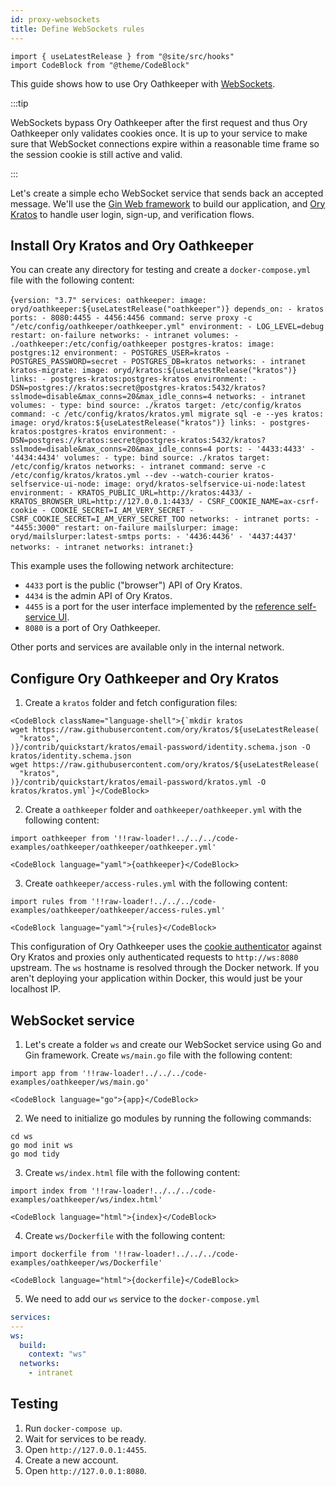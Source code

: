 ```yaml
---
id: proxy-websockets
title: Define WebSockets rules
---
```


```mdx-code-block
import { useLatestRelease } from "@site/src/hooks"
import CodeBlock from "@theme/CodeBlock"
```

This guide shows how to use Ory Oathkeeper with [WebSockets](https://developer.mozilla.org/en-US/docs/Web/API/WebSockets_API).

:::tip

WebSockets bypass Ory Oathkeeper after the first request and thus Ory Oathkeeper only validates cookies once. It is up to your
service to make sure that WebSocket connections expire within a reasonable time frame so the session cookie is still active and
valid.

:::

Let's create a simple echo WebSocket service that sends back an accepted message. We'll use the
[Gin Web framework](https://github.com/gin-gonic/gin) to build our application, and [Ory Kratos](https://github.com/ory/kratos) to
handle user login, sign-up, and verification flows.

## Install Ory Kratos and Ory Oathkeeper

You can create any directory for testing and create a `docker-compose.yml` file with the following content:

<CodeBlock className="language-yaml">{`version: "3.7"
services:
  oathkeeper:
    image: oryd/oathkeeper:${useLatestRelease("oathkeeper")}
    depends_on:
      - kratos
    ports:
      - 8080:4455
      - 4456:4456
    command:
      serve proxy -c "/etc/config/oathkeeper/oathkeeper.yml"
    environment:
      - LOG_LEVEL=debug
    restart: on-failure
    networks:
      - intranet
    volumes:
      - ./oathkeeper:/etc/config/oathkeeper
  postgres-kratos:
    image: postgres:12
    environment:
      - POSTGRES_USER=kratos
      - POSTGRES_PASSWORD=secret
      - POSTGRES_DB=kratos
    networks:
      - intranet
  kratos-migrate:
    image: oryd/kratos:${useLatestRelease("kratos")}
    links:
      - postgres-kratos:postgres-kratos
    environment:
      - DSN=postgres://kratos:secret@postgres-kratos:5432/kratos?sslmode=disable&max_conns=20&max_idle_conns=4
    networks:
      - intranet
    volumes:
      - type: bind
        source: ./kratos
        target: /etc/config/kratos
    command: -c /etc/config/kratos/kratos.yml migrate sql -e --yes
  kratos:
    image: oryd/kratos:${useLatestRelease("kratos")}
    links:
      - postgres-kratos:postgres-kratos
    environment:
      - DSN=postgres://kratos:secret@postgres-kratos:5432/kratos?sslmode=disable&max_conns=20&max_idle_conns=4
    ports:
      - '4433:4433'
      - '4434:4434'
    volumes:
      - type: bind
        source: ./kratos
        target: /etc/config/kratos
    networks:
      - intranet
    command: serve -c /etc/config/kratos/kratos.yml --dev --watch-courier
  kratos-selfservice-ui-node:
    image: oryd/kratos-selfservice-ui-node:latest
    environment:
      - KRATOS_PUBLIC_URL=http://kratos:4433/
      - KRATOS_BROWSER_URL=http://127.0.0.1:4433/
      - CSRF_COOKIE_NAME=ax-csrf-cookie
      - COOKIE_SECRET=I_AM_VERY_SECRET
      - CSRF_COOKIE_SECRET=I_AM_VERY_SECRET_TOO
    networks:
      - intranet
    ports:
      - "4455:3000"
    restart: on-failure
  mailslurper:
    image: oryd/mailslurper:latest-smtps
    ports:
      - '4436:4436'
      - '4437:4437'
    networks:
      - intranet
networks:
  intranet:`}</CodeBlock>

This example uses the following network architecture:

- `4433` port is the public ("browser") API of Ory Kratos.
- `4434` is the admin API of Ory Kratos.
- `4455` is a port for the user interface implemented by the
  [reference self-service UI](https://github.com/ory/kratos-selfservice-ui-node).
- `8080` is a port of Ory Oathkeeper.

Other ports and services are available only in the internal network.

## Configure Ory Oathkeeper and Ory Kratos

1. Create a `kratos` folder and fetch configuration files:

```mdx-code-block
<CodeBlock className="language-shell">{`mkdir kratos
wget https://raw.githubusercontent.com/ory/kratos/${useLatestRelease(
  "kratos",
)}/contrib/quickstart/kratos/email-password/identity.schema.json -O kratos/identity.schema.json
wget https://raw.githubusercontent.com/ory/kratos/${useLatestRelease(
  "kratos",
)}/contrib/quickstart/kratos/email-password/kratos.yml -O kratos/kratos.yml`}</CodeBlock>
```

2. Create a `oathkeeper` folder and `oathkeeper/oathkeeper.yml` with the following content:

```mdx-code-block
import oathkeeper from '!!raw-loader!../../../code-examples/oathkeeper/oathkeeper/oathkeeper.yml'

<CodeBlock language="yaml">{oathkeeper}</CodeBlock>
```

3. Create `oathkeeper/access-rules.yml` with the following content:

```mdx-code-block
import rules from '!!raw-loader!../../../code-examples/oathkeeper/oathkeeper/access-rules.yml'

<CodeBlock language="yaml">{rules}</CodeBlock>
```

This configuration of Ory Oathkeeper uses the [cookie authenticator](../pipeline/authn#cookie_session) against Ory Kratos and
proxies only authenticated requests to `http://ws:8080` upstream. The `ws` hostname is resolved through the Docker network. If you
aren't deploying your application within Docker, this would just be your localhost IP.

## WebSocket service

1. Let's create a folder `ws` and create our WebSocket service using Go and Gin framework. Create `ws/main.go` file with the
   following content:

```mdx-code-block
import app from '!!raw-loader!../../../code-examples/oathkeeper/ws/main.go'

<CodeBlock language="go">{app}</CodeBlock>
```

2. We need to initialize go modules by running the following commands:

```shell
cd ws
go mod init ws
go mod tidy
```

3. Create `ws/index.html` file with the following content:

```mdx-code-block
import index from '!!raw-loader!../../../code-examples/oathkeeper/ws/index.html'

<CodeBlock language="html">{index}</CodeBlock>
```

4. Create `ws/Dockerfile` with the following content:

```mdx-code-block
import dockerfile from '!!raw-loader!../../../code-examples/oathkeeper/ws/Dockerfile'

<CodeBlock language="html">{dockerfile}</CodeBlock>
```

5. We need to add our `ws` service to the `docker-compose.yml`

```yaml
services:
---
ws:
  build:
    context: "ws"
  networks:
    - intranet
```

## Testing

1. Run `docker-compose up`.
2. Wait for services to be ready.
3. Open `http://127.0.0.1:4455`.
4. Create a new account.
5. Open `http://127.0.0.1:8080`.
